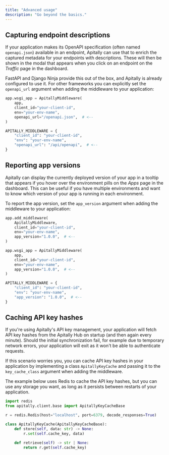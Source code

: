 ```yaml
---
title: "Advanced usage"
description: "Go beyond the basics."
---
```


## Capturing endpoint descriptions

If your application makes its OpenAPI specification (often named `openapi.json`) available in an endpoint, Apitally can use that to enrich the captured metadata for your endpoints with descriptions.
These will then be shown in the modal that appears when you click on an endpoint on the _Traffic_ page in the dashboard.

FastAPI and Django Ninja provide this out of the box, and Apitally is already configured to use it.
For other frameworks you can explicitly set the `openapi_url` argument when adding the middleware to your application:

<CodeGroup>

```python Flask
app.wsgi_app = ApitallyMiddleware(
    app,
    client_id="your-client-id",
    env="your-env-name",
    openapi_url="/openapi.json",  # <--
)
```

```python Django
APITALLY_MIDDLEWARE = {
    "client_id": "your-client-id",
    "env": "your-env-name",
    "openapi_url": "/api/openapi",  # <--
}
```

</CodeGroup>

## Reporting app versions

Apitally can display the currently deployed version of your app in a tooltip that appears if you hover over the environment pills on the _Apps_ page in the dashboard.
This can be useful if you have multiple environments and want to know which version of your app is running in each environment.

To report the app version, set the `app_version` argument when adding the middleware to your application:

<CodeGroup>

```python FastAPI / Starlette
app.add_middleware(
    ApitallyMiddleware,
    client_id="your-client-id",
    env="your-env-name",
    app_version="1.0.0",  # <--
)
```

```python Flask
app.wsgi_app = ApitallyMiddleware(
    app,
    client_id="your-client-id",
    env="your-env-name",
    app_version="1.0.0",  # <--
)
```

```python Django
APITALLY_MIDDLEWARE = {
    "client_id": "your-client-id",
    "env": "your-env-name",
    "app_version": "1.0.0",  # <--
}
```

</CodeGroup>

## Caching API key hashes

If you're using Apitally's API key management, your application will fetch API key hashes from the Apitally Hub on startup (and then again every minute).
Should the initial synchronization fail, for example due to temporary network errors, your application will exit as it won't be able to authenticate requests.

If this scenario worries you, you can cache API key hashes in your application by implementing a class `ApitallyKeyCache` and passing it to the `key_cache_class` argument when adding the middleware.

The example below uses Redis to cache the API key hashes, but you can use any storage you want, as long as it persists between restarts of your application.

```python
import redis
from apitally.client.base import ApitallyKeyCacheBase

r = redis.Redis(host="localhost", port=6379, decode_responses=True)

class ApitallyKeyCache(ApitallyKeyCacheBase):
    def store(self, data: str) -> None:
        r.set(self.cache_key, data)

    def retrieve(self) -> str | None:
        return r.get(self.cache_key)
```
